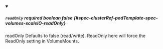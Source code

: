 
<details className="config-field" data-expandable="false" open>
<summary>

##### `readOnly` <span className="config-field-required" data-required="false">required</span> <span className="config-field-type">boolean</span> <span className="config-field-default">false</span> <span className="config-field-enum"></span> {#spec-clusterRef-podTemplate-spec-volumes-scaleIO-readOnly}

readOnly Defaults to false (read/write). ReadOnly here will force
the ReadOnly setting in VolumeMounts.

</summary>



</details>
